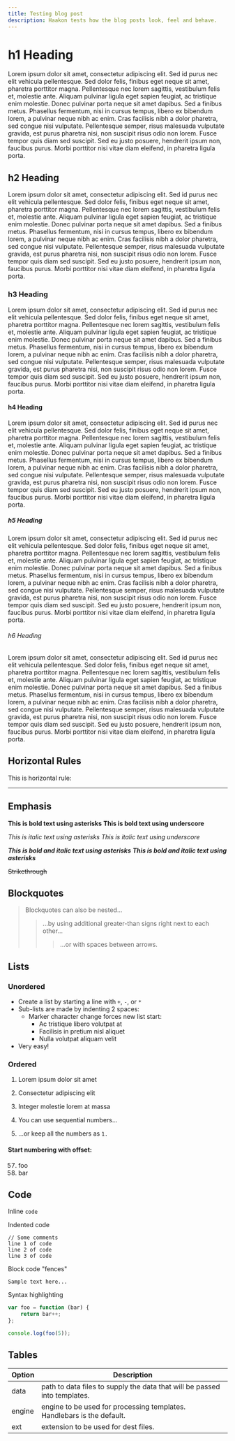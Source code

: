```yaml
---
title: Testing blog post
description: Haakon tests how the blog posts look, feel and behave.
---
```


# h1 Heading

Lorem ipsum dolor sit amet, consectetur adipiscing elit. Sed id purus nec elit vehicula
pellentesque. Sed dolor felis, finibus eget neque sit amet, pharetra porttitor magna. Pellentesque
nec lorem sagittis, vestibulum felis et, molestie ante. Aliquam pulvinar ligula eget sapien feugiat,
ac tristique enim molestie. Donec pulvinar porta neque sit amet dapibus. Sed a finibus metus.
Phasellus fermentum, nisi in cursus tempus, libero ex bibendum lorem, a pulvinar neque nibh ac enim.
Cras facilisis nibh a dolor pharetra, sed congue nisi vulputate. Pellentesque semper, risus
malesuada vulputate gravida, est purus pharetra nisi, non suscipit risus odio non lorem. Fusce
tempor quis diam sed suscipit. Sed eu justo posuere, hendrerit ipsum non, faucibus purus. Morbi
porttitor nisi vitae diam eleifend, in pharetra ligula porta.

## h2 Heading

Lorem ipsum dolor sit amet, consectetur adipiscing elit. Sed id purus nec elit vehicula
pellentesque. Sed dolor felis, finibus eget neque sit amet, pharetra porttitor magna. Pellentesque
nec lorem sagittis, vestibulum felis et, molestie ante. Aliquam pulvinar ligula eget sapien feugiat,
ac tristique enim molestie. Donec pulvinar porta neque sit amet dapibus. Sed a finibus metus.
Phasellus fermentum, nisi in cursus tempus, libero ex bibendum lorem, a pulvinar neque nibh ac enim.
Cras facilisis nibh a dolor pharetra, sed congue nisi vulputate. Pellentesque semper, risus
malesuada vulputate gravida, est purus pharetra nisi, non suscipit risus odio non lorem. Fusce
tempor quis diam sed suscipit. Sed eu justo posuere, hendrerit ipsum non, faucibus purus. Morbi
porttitor nisi vitae diam eleifend, in pharetra ligula porta.

### h3 Heading

Lorem ipsum dolor sit amet, consectetur adipiscing elit. Sed id purus nec elit vehicula
pellentesque. Sed dolor felis, finibus eget neque sit amet, pharetra porttitor magna. Pellentesque
nec lorem sagittis, vestibulum felis et, molestie ante. Aliquam pulvinar ligula eget sapien feugiat,
ac tristique enim molestie. Donec pulvinar porta neque sit amet dapibus. Sed a finibus metus.
Phasellus fermentum, nisi in cursus tempus, libero ex bibendum lorem, a pulvinar neque nibh ac enim.
Cras facilisis nibh a dolor pharetra, sed congue nisi vulputate. Pellentesque semper, risus
malesuada vulputate gravida, est purus pharetra nisi, non suscipit risus odio non lorem. Fusce
tempor quis diam sed suscipit. Sed eu justo posuere, hendrerit ipsum non, faucibus purus. Morbi
porttitor nisi vitae diam eleifend, in pharetra ligula porta.

#### h4 Heading

Lorem ipsum dolor sit amet, consectetur adipiscing elit. Sed id purus nec elit vehicula
pellentesque. Sed dolor felis, finibus eget neque sit amet, pharetra porttitor magna. Pellentesque
nec lorem sagittis, vestibulum felis et, molestie ante. Aliquam pulvinar ligula eget sapien feugiat,
ac tristique enim molestie. Donec pulvinar porta neque sit amet dapibus. Sed a finibus metus.
Phasellus fermentum, nisi in cursus tempus, libero ex bibendum lorem, a pulvinar neque nibh ac enim.
Cras facilisis nibh a dolor pharetra, sed congue nisi vulputate. Pellentesque semper, risus
malesuada vulputate gravida, est purus pharetra nisi, non suscipit risus odio non lorem. Fusce
tempor quis diam sed suscipit. Sed eu justo posuere, hendrerit ipsum non, faucibus purus. Morbi
porttitor nisi vitae diam eleifend, in pharetra ligula porta.

##### h5 Heading

Lorem ipsum dolor sit amet, consectetur adipiscing elit. Sed id purus nec elit vehicula
pellentesque. Sed dolor felis, finibus eget neque sit amet, pharetra porttitor magna. Pellentesque
nec lorem sagittis, vestibulum felis et, molestie ante. Aliquam pulvinar ligula eget sapien feugiat,
ac tristique enim molestie. Donec pulvinar porta neque sit amet dapibus. Sed a finibus metus.
Phasellus fermentum, nisi in cursus tempus, libero ex bibendum lorem, a pulvinar neque nibh ac enim.
Cras facilisis nibh a dolor pharetra, sed congue nisi vulputate. Pellentesque semper, risus
malesuada vulputate gravida, est purus pharetra nisi, non suscipit risus odio non lorem. Fusce
tempor quis diam sed suscipit. Sed eu justo posuere, hendrerit ipsum non, faucibus purus. Morbi
porttitor nisi vitae diam eleifend, in pharetra ligula porta.

###### h6 Heading

Lorem ipsum dolor sit amet, consectetur adipiscing elit. Sed id purus nec elit vehicula
pellentesque. Sed dolor felis, finibus eget neque sit amet, pharetra porttitor magna. Pellentesque
nec lorem sagittis, vestibulum felis et, molestie ante. Aliquam pulvinar ligula eget sapien feugiat,
ac tristique enim molestie. Donec pulvinar porta neque sit amet dapibus. Sed a finibus metus.
Phasellus fermentum, nisi in cursus tempus, libero ex bibendum lorem, a pulvinar neque nibh ac enim.
Cras facilisis nibh a dolor pharetra, sed congue nisi vulputate. Pellentesque semper, risus
malesuada vulputate gravida, est purus pharetra nisi, non suscipit risus odio non lorem. Fusce
tempor quis diam sed suscipit. Sed eu justo posuere, hendrerit ipsum non, faucibus purus. Morbi
porttitor nisi vitae diam eleifend, in pharetra ligula porta.

## Horizontal Rules

This is horizontal rule:

---

## Emphasis

**This is bold text using asterisks** **This is bold text using underscore**

_This is italic text using asterisks_ _This is italic text using underscore_

**_This is bold and italic text using asterisks_** **_This is bold and italic text using
asterisks_**

~~Strikethrough~~

## Blockquotes

> Blockquotes can also be nested...
>
> > ...by using additional greater-than signs right next to each other...
> >
> > > ...or with spaces between arrows.

## Lists

### Unordered

-   Create a list by starting a line with `+`, `-`, or `*`
-   Sub-lists are made by indenting 2 spaces:
    -   Marker character change forces new list start:
        -   Ac tristique libero volutpat at
        *   Facilisis in pretium nisl aliquet
        -   Nulla volutpat aliquam velit
-   Very easy!

### Ordered

1. Lorem ipsum dolor sit amet
2. Consectetur adipiscing elit
3. Integer molestie lorem at massa

4. You can use sequential numbers...
5. ...or keep all the numbers as `1.`

#### Start numbering with offset:

57. foo
1. bar

## Code

Inline `code`

Indented code

    // Some comments
    line 1 of code
    line 2 of code
    line 3 of code

Block code "fences"

```
Sample text here...
```

Syntax highlighting

```js
var foo = function (bar) {
    return bar++;
};

console.log(foo(5));
```

## Tables

| Option | Description                                                               |
| ------ | ------------------------------------------------------------------------- |
| data   | path to data files to supply the data that will be passed into templates. |
| engine | engine to be used for processing templates. Handlebars is the default.    |
| ext    | extension to be used for dest files.                                      |
